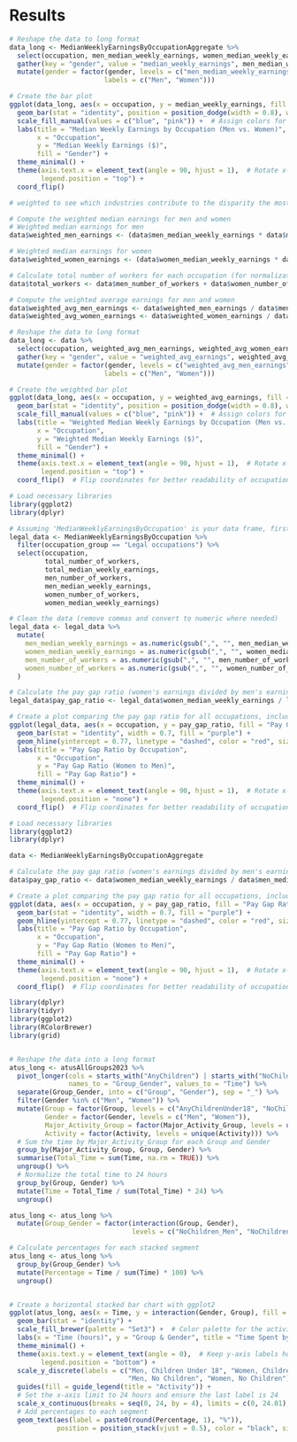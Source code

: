 # Results

```r

# Reshape the data to long format
data_long <- MedianWeeklyEarningsByOccupationAggregate %>%
  select(occupation, men_median_weekly_earnings, women_median_weekly_earnings) %>%
  gather(key = "gender", value = "median_weekly_earnings", men_median_weekly_earnings, women_median_weekly_earnings) %>%
  mutate(gender = factor(gender, levels = c("men_median_weekly_earnings", "women_median_weekly_earnings"), 
                        labels = c("Men", "Women")))

# Create the bar plot
ggplot(data_long, aes(x = occupation, y = median_weekly_earnings, fill = gender)) +
  geom_bar(stat = "identity", position = position_dodge(width = 0.8), width = 0.7) +
  scale_fill_manual(values = c("blue", "pink")) +  # Assign colors for men and women
  labs(title = "Median Weekly Earnings by Occupation (Men vs. Women)",
       x = "Occupation",
       y = "Median Weekly Earnings ($)",
       fill = "Gender") +
  theme_minimal() +
  theme(axis.text.x = element_text(angle = 90, hjust = 1),  # Rotate x-axis labels for readability
        legend.position = "top") +
  coord_flip()
```



```r
# weighted to see which industries contribute to the disparity the most

# Compute the weighted median earnings for men and women
# Weighted median earnings for men
data$weighted_men_earnings <- (data$men_median_weekly_earnings * data$men_number_of_workers)

# Weighted median earnings for women
data$weighted_women_earnings <- (data$women_median_weekly_earnings * data$women_number_of_workers)

# Calculate total number of workers for each occupation (for normalization)
data$total_workers <- data$men_number_of_workers + data$women_number_of_workers

# Compute the weighted average earnings for men and women
data$weighted_avg_men_earnings <- data$weighted_men_earnings / data$men_number_of_workers
data$weighted_avg_women_earnings <- data$weighted_women_earnings / data$women_number_of_workers

# Reshape the data to long format
data_long <- data %>%
  select(occupation, weighted_avg_men_earnings, weighted_avg_women_earnings) %>%
  gather(key = "gender", value = "weighted_avg_earnings", weighted_avg_men_earnings, weighted_avg_women_earnings) %>%
  mutate(gender = factor(gender, levels = c("weighted_avg_men_earnings", "weighted_avg_women_earnings"), 
                        labels = c("Men", "Women")))

# Create the weighted bar plot
ggplot(data_long, aes(x = occupation, y = weighted_avg_earnings, fill = gender)) +
  geom_bar(stat = "identity", position = position_dodge(width = 0.8), width = 0.7) +
  scale_fill_manual(values = c("blue", "pink")) +  # Assign colors for men and women
  labs(title = "Weighted Median Weekly Earnings by Occupation (Men vs. Women)",
       x = "Occupation",
       y = "Weighted Median Weekly Earnings ($)",
       fill = "Gender") +
  theme_minimal() +
  theme(axis.text.x = element_text(angle = 90, hjust = 1),  # Rotate x-axis labels for readability
        legend.position = "top") +
  coord_flip()  # Flip coordinates for better readability of occupation names

```



```r

# Load necessary libraries
library(ggplot2)
library(dplyr)

# Assuming 'MedianWeeklyEarningsByOccupation' is your data frame, first filter for legal occupations
legal_data <- MedianWeeklyEarningsByOccupation %>%
  filter(occupation_group == "Legal occupations") %>%
  select(occupation, 
         total_number_of_workers, 
         total_median_weekly_earnings, 
         men_number_of_workers, 
         men_median_weekly_earnings, 
         women_number_of_workers, 
         women_median_weekly_earnings)

# Clean the data (remove commas and convert to numeric where needed)
legal_data <- legal_data %>%
  mutate(
    men_median_weekly_earnings = as.numeric(gsub(",", "", men_median_weekly_earnings)),
    women_median_weekly_earnings = as.numeric(gsub(",", "", women_median_weekly_earnings)),
    men_number_of_workers = as.numeric(gsub(",", "", men_number_of_workers)),
    women_number_of_workers = as.numeric(gsub(",", "", women_number_of_workers))
  )

# Calculate the pay gap ratio (women's earnings divided by men's earnings)
legal_data$pay_gap_ratio <- legal_data$women_median_weekly_earnings / legal_data$men_median_weekly_earnings

# Create a plot comparing the pay gap ratio for all occupations, including legal ones
ggplot(legal_data, aes(x = occupation, y = pay_gap_ratio, fill = "Pay Gap Ratio")) +
  geom_bar(stat = "identity", width = 0.7, fill = "purple") +
  geom_hline(yintercept = 0.77, linetype = "dashed", color = "red", size = 1) +  # 77% pay gap line
  labs(title = "Pay Gap Ratio by Occupation",
       x = "Occupation",
       y = "Pay Gap Ratio (Women to Men)",
       fill = "Pay Gap Ratio") +
  theme_minimal() +
  theme(axis.text.x = element_text(angle = 90, hjust = 1),  # Rotate x-axis labels for readability
        legend.position = "none") +
  coord_flip()  # Flip coordinates for better readability of occupation names


```


```r

# Load necessary libraries
library(ggplot2)
library(dplyr)

data <- MedianWeeklyEarningsByOccupationAggregate

# Calculate the pay gap ratio (women's earnings divided by men's earnings)
data$pay_gap_ratio <- data$women_median_weekly_earnings / data$men_median_weekly_earnings

# Create a plot comparing the pay gap ratio for all occupations, including legal ones
ggplot(data, aes(x = occupation, y = pay_gap_ratio, fill = "Pay Gap Ratio")) +
  geom_bar(stat = "identity", width = 0.7, fill = "purple") +
  geom_hline(yintercept = 0.77, linetype = "dashed", color = "red", size = 1) +  # 77% pay gap line
  labs(title = "Pay Gap Ratio by Occupation",
       x = "Occupation",
       y = "Pay Gap Ratio (Women to Men)",
       fill = "Pay Gap Ratio") +
  theme_minimal() +
  theme(axis.text.x = element_text(angle = 90, hjust = 1),  # Rotate x-axis labels for readability
        legend.position = "none") +
  coord_flip()  # Flip coordinates for better readability of occupation names


```



```r
library(dplyr)
library(tidyr)
library(ggplot2)
library(RColorBrewer)
library(grid)


# Reshape the data into a long format
atus_long <- atusAllGroups2023 %>%
  pivot_longer(cols = starts_with("AnyChildren") | starts_with("NoChildren"), 
               names_to = "Group_Gender", values_to = "Time") %>%
  separate(Group_Gender, into = c("Group", "Gender"), sep = "_") %>%
  filter(Gender %in% c("Men", "Women")) %>%
  mutate(Group = factor(Group, levels = c("AnyChildrenUnder18", "NoChildren")),
         Gender = factor(Gender, levels = c("Men", "Women")),
         Major_Activity_Group = factor(Major_Activity_Group, levels = unique(Major_Activity_Group)),
         Activity = factor(Activity, levels = unique(Activity))) %>%
  # Sum the time by Major_Activity_Group for each Group and Gender
  group_by(Major_Activity_Group, Group, Gender) %>%
  summarise(Total_Time = sum(Time, na.rm = TRUE)) %>%
  ungroup() %>%
  # Normalize the total time to 24 hours
  group_by(Group, Gender) %>%
  mutate(Time = Total_Time / sum(Total_Time) * 24) %>%
  ungroup()

atus_long <- atus_long %>%
  mutate(Group_Gender = factor(interaction(Group, Gender), 
                               levels = c("NoChildren_Men", "NoChildren_Women", "AnyChildrenUnder18_Men", "AnyChildrenUnder18_Women")))

# Calculate percentages for each stacked segment
atus_long <- atus_long %>%
  group_by(Group_Gender) %>%
  mutate(Percentage = Time / sum(Time) * 100) %>%
  ungroup()


# Create a horizontal stacked bar chart with ggplot2
ggplot(atus_long, aes(x = Time, y = interaction(Gender, Group), fill = Major_Activity_Group)) +
  geom_bar(stat = "identity") +
  scale_fill_brewer(palette = "Set3") +  # Color palette for the activities
  labs(x = "Time (hours)", y = "Group & Gender", title = "Time Spent by Activity (24-Hour Breakdown)") +
  theme_minimal() +
  theme(axis.text.y = element_text(angle = 0),  # Keep y-axis labels horizontal
        legend.position = "bottom") +
  scale_y_discrete(labels = c("Men, Children Under 18", "Women, Children Under 18",
                              "Men, No Children", "Women, No Children")) +
  guides(fill = guide_legend(title = "Activity")) +
  # Set the x-axis limit to 24 hours and ensure the last label is 24
  scale_x_continuous(breaks = seq(0, 24, by = 4), limits = c(0, 24.01), expand = c(0, 0)) +
  # Add percentages to each segment
  geom_text(aes(label = paste0(round(Percentage, 1), "%")), 
            position = position_stack(vjust = 0.5), color = "black", size = 3)

```